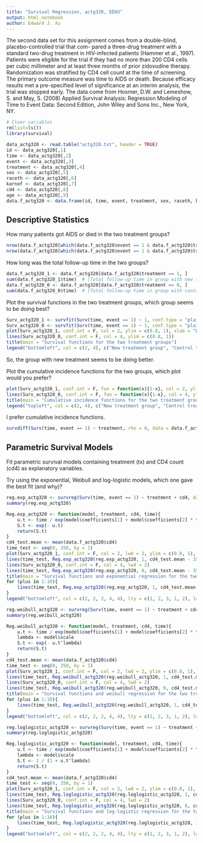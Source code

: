```yaml
---
title: "Survival Regression, actg320, EDXU"
output: html_notebook
author: Edward J. Xu
---
```


The second data set for this assignment comes from a double-blind, placebo-controlled trial that com- pared a three-drug treatment with a standard two-drug treatment in HIV-infected patients (Hammer et al., 1997). Patients were eligible for the trial if they had no more than 200 CD4 cells per cubic millimeter and at least three months of prior zidovudine therapy. Randomization was stratified by CD4 cell count at the time of screening. The primary outcome measure was time to AIDS or death. Because efficacy results met a pre-specified level of significance at an interim analysis, the trial was stopped early. The data come from Hosmer, D.W. and Lemeshow, S. and May, S. (2008) Applied Survival Analysis: Regression Modeling of Time to Event Data: Second Edition, John Wiley and Sons Inc., New York, NY.

```r
# Clear variables
rm(list=ls())
library(survival)
```

```r
data_actg320 <- read.table("actg320.txt", header = TRUE)
id <- data_actg320[,1]
time <- data_actg320[,2]
event <- data_actg320[,3]
treatment <- data_actg320[,4]
sex <- data_actg320[,5]
raceth <- data_actg320[,6]
karnof <- data_actg320[,7]
cd4 <- data_actg320[,8]
age <- data_actg320[,9]
data.f_actg320 <- data.frame(id, time, event, treatment, sex, raceth, karnof, cd4, age)
```

## Descriptive Statistics

How many patients got AIDS or died in the two treatment groups? 

```r
nrow(data.f_actg320[which(data.f_actg320$event == 1 & data.f_actg320$treatment == 1), ])  # [Number of getting AIDS or died in group with new treatment]
nrow(data.f_actg320[which(data.f_actg320$event == 1 & data.f_actg320$treatment == 0), ])  # [Number of getting AIDS or died in group with control treatment]
```

How long was the total follow-up time in the two groups?

```r
data.f_actg320_1 <- data.f_actg320[data.f_actg320$treatment == 1, ]
sum(data.f_actg320_1$time)  # [Total follow-up time in group with new treatment]
data.f_actg320_0 <- data.f_actg320[data.f_actg320$treatment == 0, ]
sum(data.f_actg320_0$time)  # [Total follow-up time in group with control treatment]
```

Plot the survival functions in the two treatment groups, which group seems to be doing best?

```r
Surv_actg320_1 <- survfit(Surv(time, event == 1) ~ 1, conf.type = "plain", data = data.f_actg320_1)
Surv_actg320_0 <- survfit(Surv(time, event == 1) ~ 1, conf.type = "plain", data = data.f_actg320_0)
plot(Surv_actg320_1, conf.int = F, col = 2, ylim = c(0.8, 1), xlab = "Days", ylab = "Kaplan-Meier Estimated Survival Prob.")
lines(Surv_actg320_0, conf.int = F, col = 4, ylim = c(0.8, 1))
title(main = "Survival functions for the two treatment groups")
legend("bottomleft", col = c(2, 4), c("New treatment group", "Control treatment group"), lwd = 2)
```

So, the group with new treatment seems to be doing better.

Plot the cumulative incidence functions for the two groups, which plot would you prefer?

```r
plot(Surv_actg320_1, conf.int = F, fun = function(x){1-x}, col = 2, ylim = c(0, 0.2), xlab = "Days", ylab = "Number of patients have been diagnosed AIDS or dead")
lines(Surv_actg320_0, conf.int = F, fun = function(x){1-x}, col = 4, ylim = c(0, 0.2))
title(main = "Cumulative incidence functions for the two treatment groups")
legend("topleft", col = c(2, 4), c("New treatment group", "Control treatment group"), lwd = 2)
```

I prefer cumulative incidence functions.

```r
survdiff(Surv(time, event == 1) ~ treatment, rho = 0, data = data.f_actg320)  # rho = 0, means log-rank or Mantel-Haenszel test
```

## Parametric Survival Models

Fit parametric survival models containing treatment (tx) and CD4 count (cd4) as explanatory variables.

Try using the exponential, Weibull and log-logistic models, which one gave the best fit (and why)?

```r
reg.exp_actg320 <- survreg(Surv(time, event == 1) ~ treatment + cd4, data = data_actg320, dist = "exponential")
summary(reg.exp_actg320)
```

```r
Reg.exp_actg320 <- function(model, treatment, cd4, time){
    u.t <- time / exp(model$coefficients[1] + model$coefficients[2] * treatment + model$coefficients[3] * cd4)
    S.t <- exp(- u.t)
    return(S.t)
}
cd4_test.mean <- mean(data.f_actg320$cd4)
time_test <- seq(0, 350, by = 1)
plot(Surv_actg320_1, conf.int = F, col = 2, lwd = 2, ylim = c(0.8, 1), xlab = "Days", ylab = "Kaplan-Meier Estimated Survival Prob.")
lines(time_test, Reg.exp_actg320(reg.exp_actg320, 1, cd4_test.mean - 35, time_test), col = 2, lty = 2, lwd = 2)
lines(Surv_actg320_0, conf.int = F, col = 4, lwd = 2)
lines(time_test, Reg.exp_actg320(reg.exp_actg320, 0, cd4_test.mean - 35, time_test), col = 4, lty = 2, lwd = 2)
title(main = "Survival functions and exponential regression for the two treatment groups")
for (plus in 1:10){
    lines(time_test, Reg.exp_actg320(reg.exp_actg320, 1, cd4_test.mean - 5 * plus, time_test), col = 2, lty = 3, lwd = 0.5)
}
legend("bottomleft", col = c(2, 2, 2, 4, 4), lty = c(1, 2, 3, 1, 2), lwd = c(2, 2, 1, 2, 2), c("New treatment", "New treatment regression", "New treatment regression with different cd4", "Control treatment", "Control treatment regression"))
```

```r
reg.weibull_actg320 <- survreg(Surv(time, event == 1) ~ treatment + cd4, data = data_actg320, dist = "weibull")
summary(reg.weibull_actg320)
```

```r
Reg.weibull_actg320 <- function(model, treatment, cd4, time){
    u.t <- time / exp(model$coefficients[1] + model$coefficients[2] * treatment + model$coefficients[3] * cd4)
    lambda <- model$scale
    S.t <- exp(- u.t^lambda)
    return(S.t)
}
cd4_test.mean <- mean(data.f_actg320$cd4)
time_test <- seq(0, 350, by = 1)
plot(Surv_actg320_1, conf.int = F, col = 2, lwd = 2, ylim = c(0.8, 1), xlab = "Days", ylab = "Kaplan-Meier Estimated Survival Prob.")
lines(time_test, Reg.weibull_actg320(reg.weibull_actg320, 1, cd4_test.mean - 90, time_test), col = 2, lty = 2, lwd = 2)
lines(Surv_actg320_0, conf.int = F, col = 4, lwd = 2)
lines(time_test, Reg.weibull_actg320(reg.weibull_actg320, 0, cd4_test.mean - 90, time_test), col = 4, lty = 2, lwd = 2)
title(main = "Survival functions and weibull regression for the two treatment groups")
for (plus in 1:10){
    lines(time_test, Reg.weibull_actg320(reg.weibull_actg320, 1, cd4_test.mean - 60 - 5 * plus, time_test), col = 2, lty = 3, lwd = 0.5)
}
legend("bottomleft", col = c(2, 2, 2, 4, 4), lty = c(1, 2, 3, 1, 2), lwd = c(2, 2, 1, 2, 2), c("New treatment", "New treatment regression", "New treatment regression with different cd4", "Control treatment", "Control treatment regression"))
```

```r
reg.loglogistic_actg320 <- survreg(Surv(time, event == 1) ~ treatment + cd4, data = data_actg320, dist = "loglogistic")
summary(reg.loglogistic_actg320)
```

```r
Reg.loglogistic_actg320 <- function(model, treatment, cd4, time){
    u.t <- time / exp(model$coefficients[1] + model$coefficients[2] * treatment + model$coefficients[3] * cd4)
    lambda <- model$scale
    S.t <- 1 / (1 + u.t^lambda)
    return(S.t)
}
cd4_test.mean <- mean(data.f_actg320$cd4)
time_test <- seq(0, 350, by = 1)
plot(Surv_actg320_1, conf.int = F, col = 2, lwd = 2, ylim = c(0.8, 1), xlab = "Days", ylab = "Kaplan-Meier Estimated Survival Prob.")
lines(time_test, Reg.loglogistic_actg320(reg.loglogistic_actg320, 1, cd4_test.mean - 90, time_test), col = 2, lty = 2, lwd = 2)
lines(Surv_actg320_0, conf.int = F, col = 4, lwd = 2)
lines(time_test, Reg.loglogistic_actg320(reg.loglogistic_actg320, 0, cd4_test.mean - 90, time_test), col = 4, lty = 2, lwd = 2)
title(main = "Survival functions and log-logistic regression for the two treatment groups")
for (plus in 1:10){
    lines(time_test, Reg.loglogistic_actg320(reg.loglogistic_actg320, 1, cd4_test.mean - 60 - 5 * plus, time_test), col = 2, lty = 3, lwd = 0.5)
}
legend("bottomleft", col = c(2, 2, 2, 4, 4), lty = c(1, 2, 3, 1, 2), lwd = c(2, 2, 1, 2, 2), c("New treatment", "New treatment regression", "New treatment regression with different cd4", "Control treatment", "Control treatment regression"))
```

